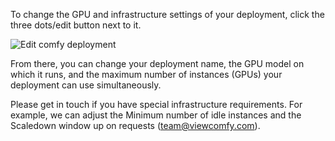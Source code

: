 To change the GPU and infrastructure settings of your deployment, click the three dots/edit button next to it. 

![Edit comfy deployment](/public/edit_comfyui_deployment.webp)

From there, you can change your deployment name, the GPU model on which it runs, and the maximum number of instances (GPUs) your deployment can use simultaneously. 

Please get in touch if you have special infrastructure requirements. For example, we can adjust the Minimum number of idle instances and the Scaledown window up on requests (team@viewcomfy.com). 